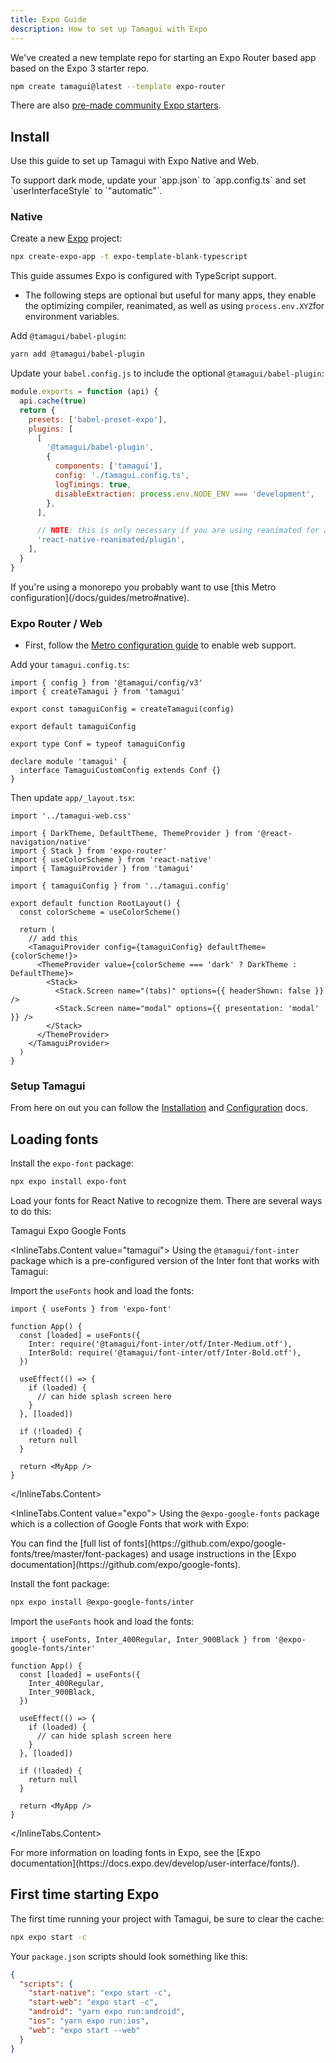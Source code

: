 ```yaml
---
title: Expo Guide
description: How to set up Tamagui with Expo
---
```


We've created a new template repo for starting an Expo Router based app based on
the Expo 3 starter repo.

```bash
npm create tamagui@latest --template expo-router
```

There are also [pre-made community Expo starters](/community).

## Install

Use this guide to set up Tamagui with Expo Native and Web.

<Notice>
    To support dark mode, update your `app.json` to `app.config.ts` and set `userInterfaceStyle` to `"automatic"`.
</Notice>

### Native

Create a new [Expo](https://docs.expo.dev/get-started/create-a-project/#initialize-a-new-project) project:

```bash
npx create-expo-app -t expo-template-blank-typescript
```

<Notice>
    This guide assumes Expo is configured with TypeScript support.
</Notice>

- The following steps are optional but useful for many apps, they enable the optimizing compiler, reanimated, as well as using `process.env.XYZ`for environment variables.

Add `@tamagui/babel-plugin`:

```bash
yarn add @tamagui/babel-plugin
```

Update your `babel.config.js` to include the optional `@tamagui/babel-plugin`:

```js fileName="babel.config.js"
module.exports = function (api) {
  api.cache(true)
  return {
    presets: ['babel-preset-expo'],
    plugins: [
      [
        '@tamagui/babel-plugin',
        {
          components: ['tamagui'],
          config: './tamagui.config.ts',
          logTimings: true,
          disableExtraction: process.env.NODE_ENV === 'development',
        },
      ],

      // NOTE: this is only necessary if you are using reanimated for animations
      'react-native-reanimated/plugin',
    ],
  }
}

```

<Notice>
    If you're using a monorepo you probably want to use [this Metro configuration](/docs/guides/metro#native).
</Notice>

### Expo Router / Web

- First, follow the [Metro configuration guide](/docs/guides/metro#web-support) to enable web support.

Add your `tamagui.config.ts`:

```tsx fileName="tamagui.config.ts"
import { config } from '@tamagui/config/v3'
import { createTamagui } from 'tamagui'

export const tamaguiConfig = createTamagui(config)

export default tamaguiConfig

export type Conf = typeof tamaguiConfig

declare module 'tamagui' {
  interface TamaguiCustomConfig extends Conf {}
}
```

Then update `app/_layout.tsx`:

```tsx showMore fileName="app/_layout.tsx"
import '../tamagui-web.css'

import { DarkTheme, DefaultTheme, ThemeProvider } from '@react-navigation/native'
import { Stack } from 'expo-router'
import { useColorScheme } from 'react-native'
import { TamaguiProvider } from 'tamagui'

import { tamaguiConfig } from '../tamagui.config'

export default function RootLayout() {
  const colorScheme = useColorScheme()

  return (
    // add this
    <TamaguiProvider config={tamaguiConfig} defaultTheme={colorScheme!}>
      <ThemeProvider value={colorScheme === 'dark' ? DarkTheme : DefaultTheme}>
        <Stack>
          <Stack.Screen name="(tabs)" options={{ headerShown: false }} />
          <Stack.Screen name="modal" options={{ presentation: 'modal' }} />
        </Stack>
      </ThemeProvider>
    </TamaguiProvider>
  )
}
```

### Setup Tamagui

From here on out you can follow the [Installation](/docs/intro/installation) and [Configuration](/docs/core/configuration) docs.

## Loading fonts

Install the `expo-font` package:

```bash
npx expo install expo-font
```

Load your fonts for React Native to recognize them. There are several ways to do this:

<Spacer size="$6" />

<InlineTabs id="font" defaultValue="tamagui">
<InlineTabs.List>
    <InlineTabs.Tab value="tamagui">Tamagui</InlineTabs.Tab>
    <InlineTabs.Tab value="expo">Expo Google Fonts</InlineTabs.Tab>
</InlineTabs.List>

<InlineTabs.Content value="tamagui">
Using the `@tamagui/font-inter` package which is a pre-configured version of the Inter font that works with Tamagui:

Import the `useFonts` hook and load the fonts:

```tsx fileName="App.tsx"
import { useFonts } from 'expo-font'

function App() {
  const [loaded] = useFonts({
    Inter: require('@tamagui/font-inter/otf/Inter-Medium.otf'),
    InterBold: require('@tamagui/font-inter/otf/Inter-Bold.otf'),
  })

  useEffect(() => {
    if (loaded) {
      // can hide splash screen here
    }
  }, [loaded])

  if (!loaded) {
    return null
  }

  return <MyApp />
}
```
</InlineTabs.Content>

<InlineTabs.Content value="expo">
Using the `@expo-google-fonts` package which is a collection of Google Fonts that work with Expo:

<Notice theme="green">
  You can find the [full list of fonts](https://github.com/expo/google-fonts/tree/master/font-packages) and usage instructions in the [Expo documentation](https://github.com/expo/google-fonts).
</Notice>

Install the font package:

```bash
npx expo install @expo-google-fonts/inter
```

Import the `useFonts` hook and load the fonts:

```tsx fileName="App.tsx"
import { useFonts, Inter_400Regular, Inter_900Black } from '@expo-google-fonts/inter'

function App() {
  const [loaded] = useFonts({
    Inter_400Regular,
    Inter_900Black,
  })

  useEffect(() => {
    if (loaded) {
      // can hide splash screen here
    }
  }, [loaded])

  if (!loaded) {
    return null
  }

  return <MyApp />
}
```
</InlineTabs.Content>
</InlineTabs>

<Notice>
    For more information on loading fonts in Expo, see the [Expo documentation](https://docs.expo.dev/develop/user-interface/fonts/).
</Notice>

## First time starting Expo

The first time running your project with Tamagui, be sure to clear the cache:

```bash
npx expo start -c
```

Your `package.json` scripts should look something like this:

```json fileName="package.json"
{
  "scripts": {
    "start-native": "expo start -c",
    "start-web": "expo start -c",
    "android": "yarn expo run:android",
    "ios": "yarn expo run:ios",
    "web": "expo start --web"
  }
}
```